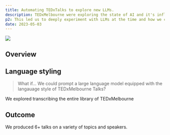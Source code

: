 ```yaml
---
title: Automating TEDxTalks to explore new LLMs.
description: TEDxMelbourne were exploring the state of AI and it's influence on the role of professional speaking and storytelling.
p2: This led us to deeply experiment with LLMs at the time and how we could manipulate them into putting on a tedxmelbourne event.
date: 2023-05-03
---
```

<Img  type="hero" className="from-red-500 to-red-600" ImgClassName="rounded-md overflow-clip" src="/writing/aitedxmelbourne/hero.jpeg"/>

<Collaborators people="Jon Yeo, Aik Chin Teoh" />

## Overview

## Language styling
>What if... We could prompt a large language model equipped with the langauage style of TEDxMelbourne Talks?

We explored transcribing the entire library of TEDxMelbourne

## Outcome

We produced 6+ talks on a variety of topics and speakers.